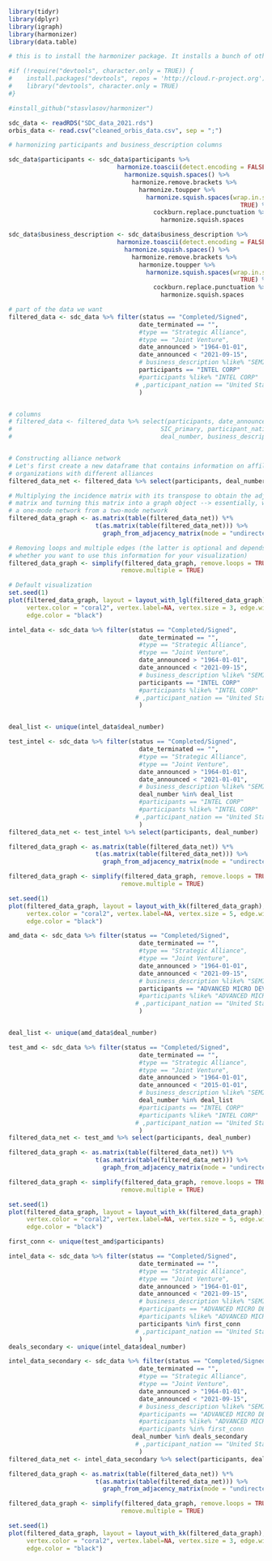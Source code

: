 ```r
library(tidyr)
library(dplyr)
library(igraph)
library(harmonizer)
library(data.table)
```
```r
# this is to install the harmonizer package. It installs a bunch of other stuff I think, not sure how to fix that

#if (!require("devtools", character.only = TRUE)) {
#    install.packages("devtools", repos = 'http://cloud.r-project.org')
#    library("devtools", character.only = TRUE)
#}

#install_github("stasvlasov/harmonizer")
```


```r
sdc_data <- readRDS("SDC_data_2021.rds")
orbis_data <- read.csv("cleaned_orbis_data.csv", sep = ";")
```


```r
# harmonizing participants and business_description columns

sdc_data$participants <- sdc_data$participants %>% 
                              harmonize.toascii(detect.encoding = FALSE) %>%  
                                harmonize.squish.spaces() %>% 
                                  harmonize.remove.brackets %>% 
                                    harmonize.toupper %>% 
                                      harmonize.squish.spaces(wrap.in.spaces = 
                                                                TRUE) %>% 
                                        cockburn.replace.punctuation %>% 
                                          harmonize.squish.spaces

sdc_data$business_description <- sdc_data$business_description %>% 
                              harmonize.toascii(detect.encoding = FALSE) %>%  
                                harmonize.squish.spaces() %>% 
                                  harmonize.remove.brackets %>% 
                                    harmonize.toupper %>% 
                                      harmonize.squish.spaces(wrap.in.spaces = 
                                                                TRUE) %>% 
                                        cockburn.replace.punctuation %>% 
                                          harmonize.squish.spaces


```

```r

# part of the data we want
filtered_data <- sdc_data %>% filter(status == "Completed/Signed", 
                                    date_terminated == "",
                                    #type == "Strategic Alliance",
                                    #type == "Joint Venture",
                                    date_announced > "1964-01-01",
                                    date_announced < "2021-09-15",
                                    # business_description %like% "SEMICONDUCTOR",
                                    participants == "INTEL CORP"
                                    #participants %like% "INTEL CORP"
                                   # ,participant_nation == "United States"
                                    ) 


# columns
# filtered_data <- filtered_data %>% select(participants, date_announced, type, 
#                                         SIC_primary, participant_nation, 
#                                         deal_number, business_description)


# Constructing alliance network
# Let's first create a new dataframe that contains information on affiliation of 
# organizations with different alliances 
filtered_data_net <- filtered_data %>% select(participants, deal_number)


```

```r
# Multiplying the incidence matrix with its transpose to obtain the adjacency 
# matrix and turning this matrix into a graph object --> essentially, we obtain 
# a one-mode network from a two-mode network 
filtered_data_graph <- as.matrix(table(filtered_data_net)) %*% 
                        t(as.matrix(table(filtered_data_net))) %>% 
                          graph_from_adjacency_matrix(mode = "undirected")
```

```r
# Removing loops and multiple edges (the latter is optional and depends on 
# whether you want to use this information for your visualization)
filtered_data_graph <- simplify(filtered_data_graph, remove.loops = TRUE, 
                               remove.multiple = TRUE)


```

```r
# Default visualization
set.seed(1)
plot(filtered_data_graph, layout = layout_with_lgl(filtered_data_graph), 
     vertex.color = "coral2", vertex.label=NA, vertex.size = 3, edge.width = 0.2, 
     edge.color = "black")
```


```r

intel_data <- sdc_data %>% filter(status == "Completed/Signed", 
                                    date_terminated == "",
                                    #type == "Strategic Alliance",
                                    #type == "Joint Venture",
                                    date_announced > "1964-01-01",
                                    date_announced < "2021-09-15",
                                    # business_description %like% "SEMICONDUCTOR",
                                    participants == "INTEL CORP"
                                    #participants %like% "INTEL CORP"
                                   # ,participant_nation == "United States"
                                    ) 


deal_list <- unique(intel_data$deal_number)

test_intel <- sdc_data %>% filter(status == "Completed/Signed", 
                                    date_terminated == "",
                                    #type == "Strategic Alliance",
                                    #type == "Joint Venture",
                                    date_announced > "1964-01-01",
                                    date_announced < "2021-01-01",
                                    # business_description %like% "SEMICONDUCTOR",
                                    deal_number %in% deal_list
                                    #participants == "INTEL CORP"
                                    #participants %like% "INTEL CORP"
                                   # ,participant_nation == "United States"
                                    ) 
filtered_data_net <- test_intel %>% select(participants, deal_number)

filtered_data_graph <- as.matrix(table(filtered_data_net)) %*% 
                        t(as.matrix(table(filtered_data_net))) %>% 
                          graph_from_adjacency_matrix(mode = "undirected")

filtered_data_graph <- simplify(filtered_data_graph, remove.loops = TRUE, 
                               remove.multiple = TRUE)

set.seed(1)
plot(filtered_data_graph, layout = layout_with_kk(filtered_data_graph), 
     vertex.color = "coral2", vertex.label=NA, vertex.size = 5, edge.width = 0.2, 
     edge.color = "black")

```


```r
amd_data <- sdc_data %>% filter(status == "Completed/Signed", 
                                    date_terminated == "",
                                    #type == "Strategic Alliance",
                                    #type == "Joint Venture",
                                    date_announced > "1964-01-01",
                                    date_announced < "2021-09-15",
                                    # business_description %like% "SEMICONDUCTOR",
                                    participants == "ADVANCED MICRO DEVICES INC"
                                    #participants %like% "ADVANCED MICRO DEVICES"
                                   # ,participant_nation == "United States"
                                    ) 


deal_list <- unique(amd_data$deal_number)

test_amd <- sdc_data %>% filter(status == "Completed/Signed", 
                                    date_terminated == "",
                                    #type == "Strategic Alliance",
                                    #type == "Joint Venture",
                                    date_announced > "1964-01-01",
                                    date_announced < "2015-01-01",
                                    # business_description %like% "SEMICONDUCTOR",
                                    deal_number %in% deal_list
                                    #participants == "INTEL CORP"
                                    #participants %like% "INTEL CORP"
                                   # ,participant_nation == "United States"
                                    ) 
filtered_data_net <- test_amd %>% select(participants, deal_number)

filtered_data_graph <- as.matrix(table(filtered_data_net)) %*% 
                        t(as.matrix(table(filtered_data_net))) %>% 
                          graph_from_adjacency_matrix(mode = "undirected")

filtered_data_graph <- simplify(filtered_data_graph, remove.loops = TRUE, 
                               remove.multiple = TRUE)

set.seed(1)
plot(filtered_data_graph, layout = layout_with_kk(filtered_data_graph), 
     vertex.color = "coral2", vertex.label=NA, vertex.size = 5, edge.width = 0.2, 
     edge.color = "black")
```


```r
first_conn <- unique(test_amd$participants)

intel_data <- sdc_data %>% filter(status == "Completed/Signed", 
                                    date_terminated == "",
                                    #type == "Strategic Alliance",
                                    #type == "Joint Venture",
                                    date_announced > "1964-01-01",
                                    date_announced < "2021-09-15",
                                    # business_description %like% "SEMICONDUCTOR",
                                    #participants == "ADVANCED MICRO DEVICES INC"
                                    #participants %like% "ADVANCED MICRO DEVICES"
                                    participants %in% first_conn
                                   # ,participant_nation == "United States"
                                    ) 
deals_secondary <- unique(intel_data$deal_number)

intel_data_secondary <- sdc_data %>% filter(status == "Completed/Signed", 
                                    date_terminated == "",
                                    #type == "Strategic Alliance",
                                    #type == "Joint Venture",
                                    date_announced > "1964-01-01",
                                    date_announced < "2021-09-15",
                                    # business_description %like% "SEMICONDUCTOR",
                                    #participants == "ADVANCED MICRO DEVICES INC"
                                    #participants %like% "ADVANCED MICRO DEVICES"
                                    #participants %in% first_conn
                                  deal_number %in% deals_secondary
                                   # ,participant_nation == "United States"
                                    ) 
filtered_data_net <- intel_data_secondary %>% select(participants, deal_number)

filtered_data_graph <- as.matrix(table(filtered_data_net)) %*% 
                        t(as.matrix(table(filtered_data_net))) %>% 
                          graph_from_adjacency_matrix(mode = "undirected")

filtered_data_graph <- simplify(filtered_data_graph, remove.loops = TRUE, 
                               remove.multiple = TRUE)

set.seed(1)
plot(filtered_data_graph, layout = layout_with_kk(filtered_data_graph), 
     vertex.color = "coral2", vertex.label=NA, vertex.size = 3, edge.width = 0.2, 
     edge.color = "black")

```





















